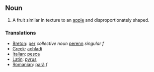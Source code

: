 ==Noun==
#A fruit similar in texture to an [[apple]] and disproportionately shaped.
===Translations===
*[[Breton]]: [[per]] ''collective noun'' [[perenn]] ''singular f''
*[[Greek]]: [[achladi]]
*[[Italian]]: [[pesca]]
*[[Latin]]: [[pyrus]]
*[[Romanian]]: [[pară]] ''f''